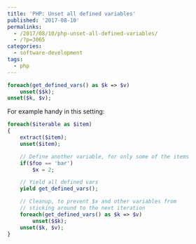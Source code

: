 ---
title: 'PHP: Unset all defined variables'
published: '2017-08-10'
permalinks:
  - /2017/08/10/php-unset-all-defined-variables/
  - /?p=3065
categories:
  - software-development
tags:
  - php
---

```php
foreach(get_defined_vars() as $k => $v)
    unset($$k);
unset($k, $v);
```

For example handy in this setting:

```php
foreach($iterable as $item)
{
    extract($item);
    unset($item);

    // Define another variable, for only some of the items
    if($foo == 'bar')
        $x = 2;

    // Yield all defined vars
    yield get_defined_vars();

    // Cleanup, to prevent $x and other variables from
    // sticking around to the next iteration
    foreach(get_defined_vars() as $k => $v)
        unset($$k);
    unset($k, $v);
}
```
